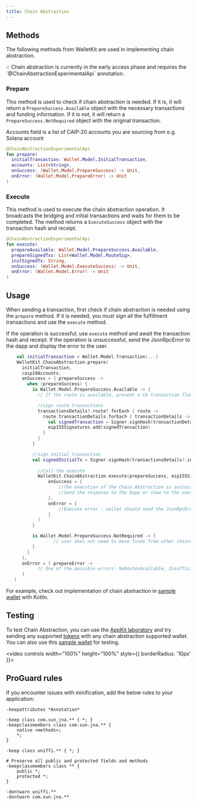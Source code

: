 ```yaml
---
title: Chain Abstraction
---
```



<HowItWorks />

## Methods

The following methods from WalletKit are used in implementing chain abstraction.

<Info>
💡 Chain abstraction is currently in the early access phase and requires the `@ChainAbstractionExperimentalApi` annotation.
</Info>

### Prepare 

This method is used to check if chain abstraction is needed. If it is, it will return a `PrepareSuccess.Available` object with the necessary transactions and funding information. 
If it is not, it will return a `PrepareSuccess.NotRequired` object with the original transaction. 

<Note>
Accounts field is a list of CAIP-20 accounts you are sourcing from e.g. Solana account
</Note>

```kotlin 
@ChainAbstractionExperimentalApi
fun prepare(
  initialTransaction: Wallet.Model.InitialTransaction,
  accounts: List<String>,
  onSuccess: (Wallet.Model.PrepareSuccess) -> Unit,
  onError: (Wallet.Model.PrepareError) -> Unit
)
```

### Execute

This method is used to execute the chain abstraction operation. It broadcasts the bridging and initial transactions and waits for them to be completed.
The method returns a `ExecuteSuccess` object with the transaction hash and receipt.

```kotlin
@ChainAbstractionExperimentalApi
fun execute(
  prepareAvailable: Wallet.Model.PrepareSuccess.Available,
  prepareSignedTxs: List<Wallet.Model.RouteSig>,
  initSignedTx: String,
  onSuccess: (Wallet.Model.ExecuteSuccess) -> Unit,
  onError: (Wallet.Model.Error) -> Unit
)
``` 

## Usage

When sending a transaction, first check if chain abstraction is needed using the `prepare` method. If it is needed, you must sign all the fulfillment transactions and use the `execute` method. 

If the operation is successful, use `execute` method and await the transaction hash and receipt. 
If the operation is unsuccessful, send the JsonRpcError to the dapp and display the error to the user. 

```kotlin
    val initialTransaction = Wallet.Model.Transaction(...)
    WalletKit.ChainAbstraction.prepare(
      initialTransaction,
      caip10Accounts,
      onSuccess = { prepareSuccess ->
        when (prepareSuccess) {
          is Wallet.Model.PrepareSuccess.Available -> {
            // If the route is available, present a CA transaction flow

            //sign route transactions
            transactionsDetails?.route?.forEach { route ->
              route.transactionDetails.forEach { transactionDetails ->
                val signedTransaction = Signer.signHash(transactionDetails.transactionHashToSign, EthAccountDelegate.privateKey)
                eip155Signatures.add(signedTransaction)
              }
            }
          }

          //sign initial transaction
          val signedInitialTx = Signer.signHash(transactionsDetails?.initialDetails.transactionHashToSign, EthAccountDelegate.privateKey)
            
            //Call the execute
            WalletKit.ChainAbstraction.execute(prepareSuccess, eip155Signatures, signedInitialTx
                onSuccess = {
                    //The execution of the Chain Abstraction is successfull
                    //Send the response to the Dapp or show to the user
                },
                onError = {
                    //Execute error - wallet should send the JsonRpcError to a dapp for given request and display error to the user
                }
            )
          }

          is Wallet.Model.PrepareSuccess.NotRequired -> {
                  // user does not need to move funds from other chains, sign and broadcast original transaction
          }
        }
      },
      onError = { prepareError ->
            // One of the possible errors: NoRoutesAvailable, InsufficientFunds, InsufficientGasFunds - wallet should send the JsonRpcError to a dapp for given request and display error to the user
      }
   )
```

For example, check out implementation of chain abstraction in [sample wallet](https://github.com/WalletConnect/WalletConnectKotlinV2/tree/master/sample/wallet) with Kotlin. 

<ErrorHandling />

## Testing 

To test Chain Abstraction, you can use the [AppKit laboratory](https://appkit-lab.reown.com/appkit/?name=wagmi) and try sending any supported [tokens](../../../walletkit/features/early-access/chain-abstraction.mdx#what-are-the-supported-tokens-and-networks) with any chain abstraction supported wallet. 
You can also use this [sample wallet](https://appdistribution.firebase.dev/i/076a3bc9669d3bee) for testing. 

<video controls width="100%" height="100%" style={{ borderRadius: '10px' }}>
  <source src="/images/assets/chain-abstraction-demo.mp4" type="video/mp4" />
</video>

## ProGuard rules

If you encounter issues with minification, add the below rules to your application:

```
-keepattributes *Annotation*

-keep class com.sun.jna.** { *; }
-keepclassmembers class com.sun.jna.** {
    native <methods>;
    *;
}

-keep class uniffi.** { *; }

# Preserve all public and protected fields and methods
-keepclassmembers class ** {
    public *;
    protected *;
}

-dontwarn uniffi.**
-dontwarn com.sun.jna.**
```
